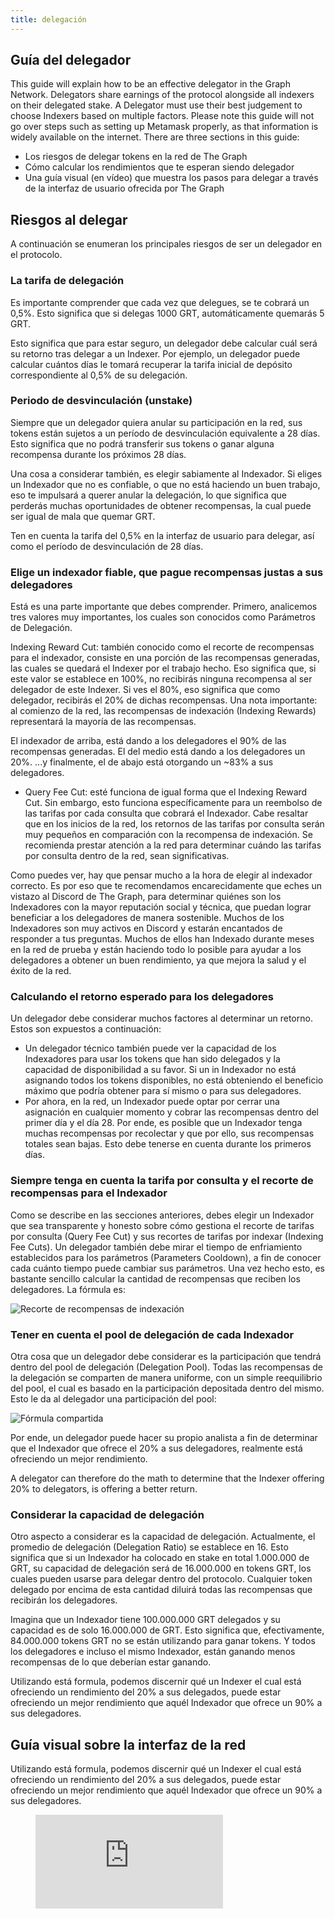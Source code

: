 ```yaml
---
title: delegación
---
```



## Guía del delegador

This guide will explain how to be an effective delegator in the Graph Network. Delegators share earnings of the protocol alongside all indexers on their delegated stake. A Delegator must use their best judgement to choose Indexers based on multiple factors. Please note this guide will not go over steps such as setting up Metamask properly, as that information is widely available on the internet. There are three sections in this guide:

- Los riesgos de delegar tokens en la red de The Graph
- Cómo calcular los rendimientos que te esperan siendo delegador
- Una guía visual (en vídeo) que muestra los pasos para delegar a través de la interfaz de usuario ofrecida por The Graph

## Riesgos al delegar

A continuación se enumeran los principales riesgos de ser un delegador en el protocolo.

### La tarifa de delegación

Es importante comprender que cada vez que delegues, se te cobrará un 0,5%. Esto significa que si delegas 1000 GRT, automáticamente quemarás 5 GRT.

Esto significa que para estar seguro, un delegador debe calcular cuál será su retorno tras delegar a un Indexer. Por ejemplo, un delegador puede calcular cuántos días le tomará recuperar la tarifa inicial de depósito correspondiente al 0,5% de su delegación.

### Periodo de desvinculación (unstake)

Siempre que un delegador quiera anular su participación en la red, sus tokens están sujetos a un período de desvinculación equivalente a 28 días. Esto significa que no podrá transferir sus tokens o ganar alguna recompensa durante los próximos 28 días.

Una cosa a considerar también, es elegir sabiamente al Indexador. Si eliges un Indexador que no es confiable, o que no está haciendo un buen trabajo, eso te impulsará a querer anular la delegación, lo que significa que perderás muchas oportunidades de obtener recompensas, la cual puede ser igual de mala que quemar GRT.

<div sx={{ mx: 'auto', maxWidth: '400px' }}>
  Ten en cuenta la tarifa del 0,5% en la interfaz de usuario para delegar, así como el período de desvinculación de 28
  días.
</div>

### Elige un indexador fiable, que pague recompensas justas a sus delegadores

Está es una parte importante que debes comprender. Primero, analicemos tres valores muy importantes, los cuales son conocidos como Parámetros de Delegación.

Indexing Reward Cut: también conocido como el recorte de recompensas para el indexador, consiste en una porción de las recompensas generadas, las cuales se quedará el Indexer por el trabajo hecho. Eso significa que, si este valor se establece en 100%, no recibirás ninguna recompensa al ser delegador de este Indexer. Si ves el 80%, eso significa que como delegador, recibirás el 20% de dichas recompensas. Una nota importante: al comienzo de la red, las recompensas de indexación (Indexing Rewards) representará la mayoría de las recompensas.

<div sx={{ mx: 'auto', maxWidth: '700px' }}>
  El indexador de arriba, está dando a los delegadores el 90% de las recompensas generadas. El del medio está dando a
  los delegadores un 20%. ...y finalmente, el de abajo está otorgando un ~83% a sus delegadores.
</div>

- Query Fee Cut: esté funciona de igual forma que el Indexing Reward Cut. Sin embargo, esto funciona específicamente para un reembolso de las tarifas por cada consulta que cobrará el Indexador. Cabe resaltar que en los inicios de la red, los retornos de las tarifas por consulta serán muy pequeños en comparación con la recompensa de indexación. Se recomienda prestar atención a la red para determinar cuándo las tarifas por consulta dentro de la red, sean significativas.

Como puedes ver, hay que pensar mucho a la hora de elegir al indexador correcto. Es por eso que te recomendamos encarecidamente que eches un vistazo al Discord de The Graph, para determinar quiénes son los Indexadores con la mayor reputación social y técnica, que puedan lograr beneficiar a los delegadores de manera sostenible. Muchos de los Indexadores son muy activos en Discord y estarán encantados de responder a tus preguntas. Muchos de ellos han Indexado durante meses en la red de prueba y están haciendo todo lo posible para ayudar a los delegadores a obtener un buen rendimiento, ya que mejora la salud y el éxito de la red.

### Calculando el retorno esperado para los delegadores

Un delegador debe considerar muchos factores al determinar un retorno. Estos son expuestos a continuación:

- Un delegador técnico también puede ver la capacidad de los Indexadores para usar los tokens que han sido delegados y la capacidad de disponibilidad a su favor. Si un in Indexador no está asignando todos los tokens disponibles, no está obteniendo el beneficio máximo que podría obtener para sí mismo o para sus delegadores.
- Por ahora, en la red, un Indexador puede optar por cerrar una asignación en cualquier momento y cobrar las recompensas dentro del primer día y el día 28. Por ende, es posible que un Indexador tenga muchas recompensas por recolectar y que por ello, sus recompensas totales sean bajas. Esto debe tenerse en cuenta durante los primeros días.

### Siempre tenga en cuenta la tarifa por consulta y el recorte de recompensas para el Indexador

Como se describe en las secciones anteriores, debes elegir un Indexador que sea transparente y honesto sobre cómo gestiona el recorte de tarifas por consulta (Query Fee Cut) y sus recortes de tarifas por indexar (Indexing Fee Cuts). Un delegador también debe mirar el tiempo de enfriamiento establecidos para los parámetros (Parameters Cooldown), a fin de conocer cada cuánto tiempo puede cambiar sus parámetros. Una vez hecho esto, es bastante sencillo calcular la cantidad de recompensas que reciben los delegadores. La fórmula es:

![Recorte de recompensas de indexación](/img/Delegation-Reward-Formula.png)

### Tener en cuenta el pool de delegación de cada Indexador

Otra cosa que un delegador debe considerar es la participación que tendrá dentro del pool de delegación (Delegation Pool). Todas las recompensas de la delegación se comparten de manera uniforme, con un simple reequilibrio del pool, el cual es basado en la participación depositada dentro del mismo. Esto le da al delegador una participación del pool:

![Fórmula compartida](/img/Share-Forumla.png)

Por ende, un delegador puede hacer su propio analista a fin de determinar que el Indexador que ofrece el 20% a sus delegadores, realmente está ofreciendo un mejor rendimiento.

A delegator can therefore do the math to determine that the Indexer offering 20% to delegators, is offering a better return.

### Considerar la capacidad de delegación

Otro aspecto a considerar es la capacidad de delegación. Actualmente, el promedio de delegación (Delegation Ratio) se establece en 16. Esto significa que si un Indexador ha colocado en stake en total 1.000.000 de GRT, su capacidad de delegación será de 16.000.000 en tokens GRT, los cuales pueden usarse para delegar dentro del protocolo. Cualquier token delegado por encima de esta cantidad diluirá todas las recompensas que recibirán los delegadores.

Imagina que un Indexador tiene 100.000.000 GRT delegados y su capacidad es de solo 16.000.000 de GRT. Esto significa que, efectivamente, 84.000.000 tokens GRT no se están utilizando para ganar tokens. Y todos los delegadores e incluso el mismo Indexador, están ganando menos recompensas de lo que deberían estar ganando.

Utilizando está formula, podemos discernir qué un Indexer el cual está ofreciendo un rendimiento del 20% a sus delegados, puede estar ofreciendo un mejor rendimiento que aquél Indexador que ofrece un 90% a sus delegadores.

## Guía visual sobre la interfaz de la red

Utilizando está formula, podemos discernir qué un Indexer el cual está ofreciendo un rendimiento del 20% a sus delegados, puede estar ofreciendo un mejor rendimiento que aquél Indexador que ofrece un 90% a sus delegadores.

<figure className="video-container">
  <iframe
    className="video-iframe"
    src="https://www.youtube.com/embed/2G7S2gdURdc"
    title="Reproductor de video de YouTube"
    frameBorder="0"
    allowFullScreen
></iframe>
</figure>
